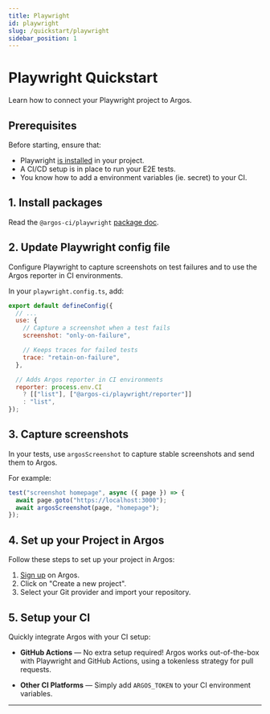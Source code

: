 ```yaml
---
title: Playwright
id: playwright
slug: /quickstart/playwright
sidebar_position: 1
---
```



# Playwright Quickstart

Learn how to connect your Playwright project to Argos.

## Prerequisites

Before starting, ensure that:

- Playwright [is installed](https://playwright.dev/docs/intro#installing-playwright) in your project.
- A CI/CD setup is in place to run your E2E tests.
- You know how to add a environment variables (ie. secret) to your CI.

## 1. Install packages

<InstallDevDep dependency="@argos-ci/playwright" />

Read the `@argos-ci/playwright` [package doc](/playwright).

## 2. Update Playwright config file

Configure Playwright to capture screenshots on test failures and to use the Argos reporter in CI environments.

In your `playwright.config.ts`, add:

```js title="playwright.config.ts"
export default defineConfig({
  // ...
  use: {
    // Capture a screenshot when a test fails
    screenshot: "only-on-failure",

    // Keeps traces for failed tests
    trace: "retain-on-failure",
  },

  // Adds Argos reporter in CI environments
  reporter: process.env.CI
    ? [["list"], ["@argos-ci/playwright/reporter"]]
    : "list",
});
```

## 3. Capture screenshots

In your tests, use `argosScreenshot` to capture stable screenshots and send them to Argos.

For example:

```js title="tests/homepage.spec.ts"
test("screenshot homepage", async ({ page }) => {
  await page.goto("https://localhost:3000");
  await argosScreenshot(page, "homepage");
});
```

## 4. Set up your Project in Argos

Follow these steps to set up your project in Argos:

1. [Sign up](http://app.argos-ci.com/signup) on Argos.
2. Click on "Create a new project".
3. Select your Git provider and import your repository.

## 5. Setup your CI

Quickly integrate Argos with your CI setup:

- **GitHub Actions** — No extra setup required! Argos works out-of-the-box with Playwright and GitHub Actions, using a tokenless strategy for pull requests.

- **Other CI Platforms** — Simply add `ARGOS_TOKEN` to your CI environment variables.

<Enjoy />

---

<HelpSection />
